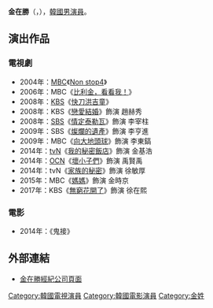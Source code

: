 {{藝人
|姓名 = 金在勝
|類型 = 男演員
|圖片 =
|圖片尺寸 = 
|圖片簡介 = 
|本名 =
|外文名 = 김재승
|外文 = ko
|羅馬拼音 = Kim Jae Seung
|英文名 =
|暱稱 =
|其他藝名 = 
|國籍 = {{KOR}}
|出生日期 = {{birth_date_and_age|1983|8|15}}
|出生地點 = {{KOR}}
|宗教信仰 = 
|語言 = [[韓語|韓語]]
|職業 = [[演員|演員]]
|教育程度 = 
|出道作 = 
|出道日期 = 2004年
|代表作 = 
|活躍年代 =
|唱片公司 = 
|經紀公司 = A-Road Entertainment
|相關團體 = 
|網站 = 
}}

'''金在勝'''（{{lang-ko|김재승}}，{{bd|1983年|8月15日|catIdx=K金}}），[[韓國|韓國]][[男演員|男演員]]。

== 演出作品 ==
=== 電視劇 ===
*2004年：[[文化廣播_(韓國)|MBC]]《[[男生女生向前走|Non stop4]]》
*2006年：MBC《[[比利金，看看我！|比利金，看看我！]]》
*2008年：[[韓國放送公社|KBS]]《[[快刀洪吉童|快刀洪吉童]]》
*2008年：KBS《[[戀愛結婚|戀愛結婚]]》飾演 趙赫秀
*2008年：[[SBS_(韓國)|SBS]]《[[情定泰勒瓦|情定泰勒瓦]]》飾演 李宰柱
*2009年：SBS《[[燦爛的遺產|燦爛的遺產]]》飾演 李亨進
*2009年：MBC《[[向大地頭球|向大地頭球]]》飾演 李東鎬
*2014年：[[TVN|tvN]]《[[我的秘密飯店|我的秘密飯店]]》飾演 金基浩
*2014年：[[OCN|OCN]]《[[壞小子們|壞小子們]]》飾演 禹賢禹
*2014年：tvN《[[家族的秘密|家族的秘密]]》飾演 徐敏厚
*2015年：MBC《[[媽媽_(2015年電視劇)|媽媽]]》飾演 金時京
*2017年：KBS《[[無窮花開了|無窮花開了]]》飾演 徐在熙

=== 電影 ===
*2014年：《鬼接》

== 外部連結 ==
*[https://web.archive.org/web/20150213134501/http://www.aroadent.com/chn/company/art02.asp 金在勝經紀公司頁面]

{{DEFAULTSORT:Shin}}
[[Category:韓國電視演員|Category:韓國電視演員]]
[[Category:韓國電影演員|Category:韓國電影演員]]
[[Category:金姓|Category:金姓]]